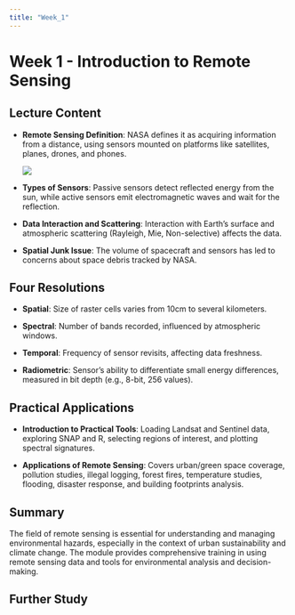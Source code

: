 ```yaml
---
title: "Week_1"
---
```


# Week 1 - Introduction to Remote Sensing

## Lecture Content

-   **Remote Sensing Definition**: NASA defines it as acquiring information from a distance, using sensors mounted on platforms like satellites, planes, drones, and phones.

    ![](https://github.com/jianghan0v0/Learning-diary-han-jiang/raw/main/images/week1scan.jpg)

-   **Types of Sensors**: Passive sensors detect reflected energy from the sun, while active sensors emit electromagnetic waves and wait for the reflection.

-   **Data Interaction and Scattering**: Interaction with Earth's surface and atmospheric scattering (Rayleigh, Mie, Non-selective) affects the data.

-   **Spatial Junk Issue**: The volume of spacecraft and sensors has led to concerns about space debris tracked by NASA.

## Four Resolutions

-   **Spatial**: Size of raster cells varies from 10cm to several kilometers.

-   **Spectral**: Number of bands recorded, influenced by atmospheric windows.

-   **Temporal**: Frequency of sensor revisits, affecting data freshness.

-   **Radiometric**: Sensor's ability to differentiate small energy differences, measured in bit depth (e.g., 8-bit, 256 values).

## Practical Applications

-   **Introduction to Practical Tools**: Loading Landsat and Sentinel data, exploring SNAP and R, selecting regions of interest, and plotting spectral signatures.

-   **Applications of Remote Sensing**: Covers urban/green space coverage, pollution studies, illegal logging, forest fires, temperature studies, flooding, disaster response, and building footprints analysis.

## Summary

The field of remote sensing is essential for understanding and managing environmental hazards, especially in the context of urban sustainability and climate change. The module provides comprehensive training in using remote sensing data and tools for environmental analysis and decision-making.

## Further Study
